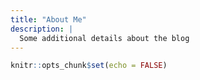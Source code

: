 ```yaml
---
title: "About Me"
description: |
  Some additional details about the blog
---
```


```r
knitr::opts_chunk$set(echo = FALSE)
```
